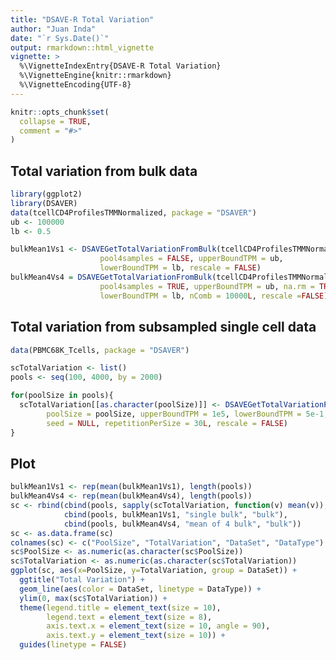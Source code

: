 ```yaml
---
title: "DSAVE-R Total Variation"
author: "Juan Inda"
date: "`r Sys.Date()`"
output: rmarkdown::html_vignette
vignette: >
  %\VignetteIndexEntry{DSAVE-R Total Variation}
  %\VignetteEngine{knitr::rmarkdown}
  %\VignetteEncoding{UTF-8}
---
```


```r
knitr::opts_chunk$set(
  collapse = TRUE,
  comment = "#>"
)
```

## Total variation from bulk data

```r
library(ggplot2)
library(DSAVER)
data(tcellCD4ProfilesTMMNormalized, package = "DSAVER")
ub <- 100000
lb <- 0.5

bulkMean1Vs1 <- DSAVEGetTotalVariationFromBulk(tcellCD4ProfilesTMMNormalized, 
                    pool4samples = FALSE, upperBoundTPM = ub,
                    lowerBoundTPM = lb, rescale = FALSE)
bulkMean4Vs4 = DSAVEGetTotalVariationFromBulk(tcellCD4ProfilesTMMNormalized, 
                    pool4samples = TRUE, upperBoundTPM = ub, na.rm = TRUE, seed = 2019L, 
                    lowerBoundTPM = lb, nComb = 10000L, rescale =FALSE)
```


## Total variation from subsampled single cell data

```r
data(PBMC68K_Tcells, package = "DSAVER")

scTotalVariation <- list()
pools <- seq(100, 4000, by = 2000)

for(poolSize in pools){
  scTotalVariation[[as.character(poolSize)]] <- DSAVEGetTotalVariationPoolSize(PBMC68K_Tcells,
        poolSize = poolSize, upperBoundTPM = 1e5, lowerBoundTPM = 5e-1, na.rm = TRUE, 
        seed = NULL, repetitionPerSize = 30L, rescale = FALSE)
}

```

## Plot

```r
bulkMean1Vs1 <- rep(mean(bulkMean1Vs1), length(pools))
bulkMean4Vs4 <- rep(mean(bulkMean4Vs4), length(pools))
sc <- rbind(cbind(pools, sapply(scTotalVariation, function(v) mean(v)), "Tcells", "sc"), 
            cbind(pools, bulkMean1Vs1, "single bulk", "bulk"), 
            cbind(pools, bulkMean4Vs4, "mean of 4 bulk", "bulk"))
sc <- as.data.frame(sc)
colnames(sc) <- c("PoolSize", "TotalVariation", "DataSet", "DataType")
sc$PoolSize <- as.numeric(as.character(sc$PoolSize))
sc$TotalVariation <- as.numeric(as.character(sc$TotalVariation))
ggplot(sc, aes(x=PoolSize, y=TotalVariation, group = DataSet)) +
  ggtitle("Total Variation") +
  geom_line(aes(color = DataSet, linetype = DataType)) +
  ylim(0, max(sc$TotalVariation)) +
  theme(legend.title = element_text(size = 10),
        legend.text = element_text(size = 8),
        axis.text.x = element_text(size = 10, angle = 90),
        axis.text.y = element_text(size = 10)) + 
  guides(linetype = FALSE)

```
